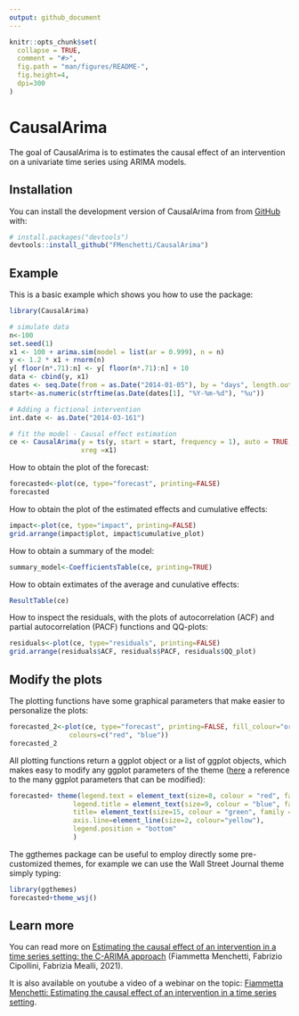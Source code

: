 ```yaml
---
output: github_document
---
```


<!-- README.md is generated from README.Rmd. Please edit that file -->

```r
knitr::opts_chunk$set(
  collapse = TRUE,
  comment = "#>",
  fig.path = "man/figures/README-",
  fig.height=4,
  dpi=300
)
```

# CausalArima

<!-- badges: start -->
<!-- badges: end -->

The goal of CausalArima is to estimates the causal effect of an intervention on a univariate time series using ARIMA models.

## Installation

<!-- You can install the released version of CausalArima from [CRAN](https://CRAN.R-project.org) with: -->

<!-- ``` r -->
<!-- install.packages("CausalArima") -->
<!-- ``` -->

You can install the development version of CausalArima from from [GitHub](https://github.com/) with:

``` r
# install.packages("devtools")
devtools::install_github("FMenchetti/CausalArima")
```
## Example

This is a basic example which shows you how to use the package:

```r
library(CausalArima)

# simulate data
n<-100
set.seed(1)
x1 <- 100 + arima.sim(model = list(ar = 0.999), n = n)
y <- 1.2 * x1 + rnorm(n)
y[ floor(n*.71):n] <- y[ floor(n*.71):n] + 10
data <- cbind(y, x1)
dates <- seq.Date(from = as.Date("2014-01-05"), by = "days", length.out = n)
start<-as.numeric(strftime(as.Date(dates[1], "%Y-%m-%d"), "%u"))

# Adding a fictional intervention
int.date <- as.Date("2014-03-161")

# fit the model - Causal effect estimation
ce <- CausalArima(y = ts(y, start = start, frequency = 1), auto = TRUE, ic = "aicc", dates = dates, int.date = int.date,
                  xreg =x1)
```

How to obtain the plot of the forecast:

```r
forecasted<-plot(ce, type="forecast", printing=FALSE)
forecasted
```

How to obtain the plot of the estimated effects and cumulative effects:
```r

impact<-plot(ce, type="impact", printing=FALSE)
grid.arrange(impact$plot, impact$cumulative_plot)
```

How to obtain a summary of the model:
```r
summary_model<-CoefficientsTable(ce, printing=TRUE)
```

How to obtain extimates of the average and cunulative effects:
```r
ResultTable(ce)
```


How to inspect the residuals, with the plots of autocorrelation (ACF) and partial autocorrelation (PACF) functions and QQ-plots:
```r
residuals<-plot(ce, type="residuals", printing=FALSE)
grid.arrange(residuals$ACF, residuals$PACF, residuals$QQ_plot)
```



## Modify the plots

The plotting functions have some graphical parameters that make easier to personalize the plots:
```r
forecasted_2<-plot(ce, type="forecast", printing=FALSE, fill_colour="orange",
               colours=c("red", "blue"))
forecasted_2
```


All plotting functions return a ggplot object or a list of ggplot objects, which makes easy to modify any ggplot parameters of the theme ([here](https://ggplot2.tidyverse.org/reference/theme.html) a reference to the many ggplot parameters that can be modified):

```r
forecasted+ theme(legend.text = element_text(size=8, colour = "red", family ="mono"),
                legend.title = element_text(size=9, colour = "blue", family ="sans"),
                title= element_text(size=15, colour = "green", family ="serif"),
                axis.line=element_line(size=2, colour="yellow"),
                legend.position = "bottom"
                )
```

The ggthemes package can be useful to employ directly some pre-customized themes, for example we can use the Wall Street Journal theme simply typing:
```r
library(ggthemes)
forecasted+theme_wsj()
```


## Learn more

You can read more on [Estimating the causal effect of an intervention in a time series setting: the C-ARIMA approach
](https://arxiv.org/abs/2103.06740) (Fiammetta Menchetti, Fabrizio Cipollini, Fabrizia Mealli, 2021).

It is also available on youtube a video of a webinar on the topic:
 [Fiammetta Menchetti: Estimating the causal effect of an intervention in a time series setting
](https://www.youtube.com/watch?v=RjMEtv3C5S0).




